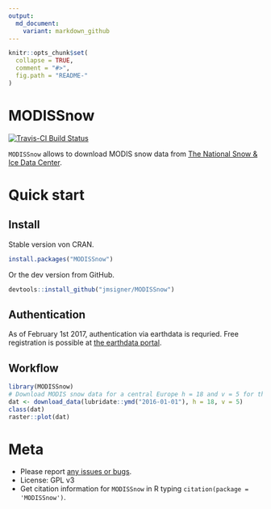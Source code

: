 ```yaml
---
output:
  md_document:
    variant: markdown_github
---
```


<!-- README.md is generated from README.Rmd. Please edit that file -->

```r
knitr::opts_chunk$set(
  collapse = TRUE,
  comment = "#>",
  fig.path = "README-"
)
```

# MODISSnow

[![Travis-CI Build Status](https://travis-ci.org/jmsigner/MODISSnow.svg?branch=master)](https://travis-ci.org/jmsigner/MODISSnow)

`MODISSnow` allows to download MODIS snow data from [The National Snow & Ice Data Center](http://nsidc.org/).

# Quick start

## Install

Stable version von CRAN.

```r
install.packages("MODISSnow")
```

Or the dev version from GitHub.


```r
devtools::install_github("jmsigner/MODISSnow")
```

## Authentication

As of February 1st 2017, authentication via earthdata is requried. Free registration is possible at [the earthdata portal](https://urs.earthdata.nasa.gov/users/new).


## Workflow

```r
library(MODISSnow)
# Download MODIS snow data for a central Europe h = 18 and v = 5 for the 1 of January 2016
dat <- download_data(lubridate::ymd("2016-01-01"), h = 18, v = 5)
class(dat)
raster::plot(dat)
```

# Meta
- Please report [any issues or bugs](https://github.com/ropensci/gistr/issues).
- License: GPL v3
- Get citation information for `MODISSnow` in R typing `citation(package = 'MODISSnow')`.
